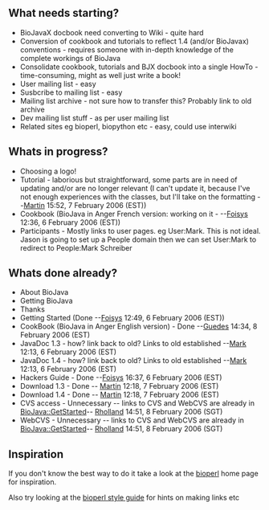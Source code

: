== What needs starting? ==

* BioJavaX docbook need converting to Wiki - quite hard
* Conversion of cookbook and tutorials to reflect 1.4 (and/or BioJavax) conventions - requires someone with in-depth knowledge of the complete workings of BioJava
* Consolidate cookbook, tutorials and BJX docbook into a single HowTo - time-consuming, might as well just write a book!
* User mailing list - easy
* Susbcribe to mailing list - easy
* Mailing list archive - not sure how to transfer this? Probably link to old archive
* Dev mailing list stuff - as per user mailing list
* Related sites eg bioperl, biopython etc - easy, could use interwiki

== Whats in progress? ==
* Choosing a logo!
* Tutorial - laborious but straightforward, some parts are in need of updating and/or are no longer relevant (I can't update it, because I've not enough experiences with the classes, but I'll take on the formatting --[[User:Martin|Martin]] 15:52, 7 February 2006 (EST))
* Cookbook (BioJava in Anger French version: working on it - --[[User:Foisys|Foisys]] 12:36, 6 February 2006 (EST))
* Participants - Mostly links to user pages. eg User:Mark. This is not ideal. Jason is going to set up a People domain then we can set User:Mark to redirect to People:Mark Schreiber

== Whats done already? ==
* About BioJava
* Getting BioJava
* Thanks
* Getting Started (Done --[[User:Foisys|Foisys]] 12:49, 6 February 2006 (EST))
* CookBook (BioJava in Anger English version) - Done --[[User:Guedes|Guedes]] 14:34, 8 February 2006 (EST)
* JavaDoc 1.3 - how? link back to old? Links to old established --[[User:Mark|Mark]] 12:13, 6 February 2006 (EST)
* JavaDoc 1.4 - how? link back to old? Links to old established --[[User:Mark|Mark]] 12:13, 6 February 2006 (EST)
* Hackers Guide - Done --[[User:Foisys|Foisys]] 16:37, 6 February 2006 (EST)
* Download 1.3 - Done -- [[User:Martin|Martin]] 12:18, 7 February 2006 (EST)
* Download 1.4 - Done -- [[User:Martin|Martin]] 12:18, 7 February 2006 (EST)		 
* CVS access - Unnecessary -- links to CVS and WebCVS are already in [[BioJava::GetStarted]]-- [[User:Rholland|Rholland]] 14:51, 8 February 2006 (SGT)
* WebCVS - Unnecessary -- links to CVS and WebCVS are already in [[BioJava::GetStarted]]-- [[User:Rholland|Rholland]] 14:51, 8 February 2006 (SGT)

== Inspiration ==

If you don't know the best way to do it take a look at the [[bp:Main_Page|bioperl]] home page for inspiration.

Also try looking at the [[bp:Style_guide|bioperl style guide]] for hints on making links etc